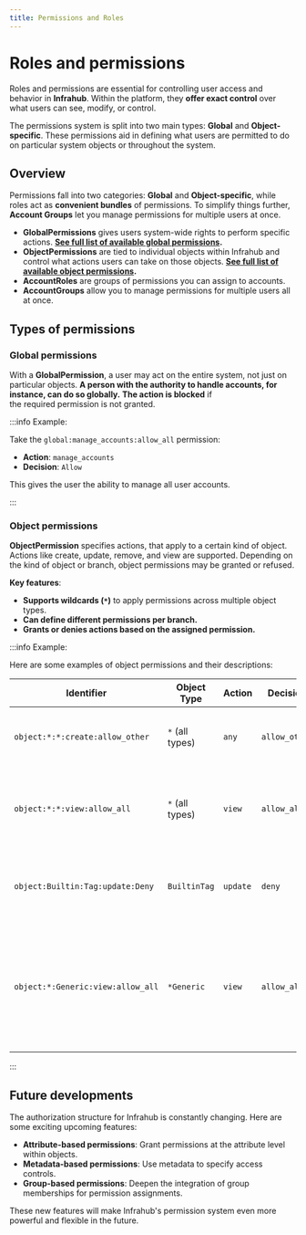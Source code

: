 ```yaml
---
title: Permissions and Roles
---
```


# Roles and permissions

Roles and permissions are essential for controlling user access and behavior in **Infrahub**. Within the platform, they **offer exact control** over what users can see, modify, or control.

The permissions system is split into two main types: **Global** and **Object-specific**.  These permissions aid in defining what users are permitted to do on particular system objects or throughout the system.

## Overview

Permissions fall into two categories: **Global** and **Object-specific**, while roles act as **convenient bundles** of permissions. To simplify things further, **Account Groups** let you manage permissions for multiple users at once.

- **GlobalPermissions** gives users system-wide rights to perform specific actions. **[See full list of available global permissions](/reference/permissions.mdx#global-permissions).**
- **ObjectPermissions** are tied to individual objects within Infrahub and control what actions users can take on those objects. **[See full list of available object permissions](/reference/permissions.mdx#object-permissions).**
- **AccountRoles** are groups of permissions you can assign to accounts.
- **AccountGroups** allow you to manage permissions for multiple users all at once.

## Types of permissions

### Global permissions

With a **GlobalPermission**, a user may act on the entire system, not just on particular objects. **A person with the authority to handle accounts, for instance, can do so globally.**
**The action is blocked** if the required permission is not granted.

:::info Example:

Take the `global:manage_accounts:allow_all` permission:

- **Action**: `manage_accounts`
- **Decision**: `Allow`

This gives the user the ability to manage all user accounts.

:::

### Object permissions

**ObjectPermission** specifies actions, that apply to a certain kind of object. Actions like create, update, remove, and view are supported. Depending on the kind of object or branch, object permissions may be granted or refused.

**Key features**:

- **Supports wildcards (`*`)** to apply permissions across multiple object types.
- **Can define different permissions per branch.**
- **Grants or denies actions based on the assigned permission.**

:::info Example:

Here are some examples of object permissions and their descriptions:

| Identifier                                    | Object Type   | Action  | Decision    | Description                                                                                 |
|-----------------------------------------------|---------------|---------|-------------|---------------------------------------------------------------------------------------------|
| `object:*:*:create:allow_other`               | `*` (all types)| `any`   | `allow_other`| Allows creating any object, but only on non-default branches. |
| `object:*:*:view:allow_all`                   | `*` (all types)| `view`  | `allow_all` | Allows viewing any object, anywhere, across both default and non-default branches. |
| `object:Builtin:Tag:update:Deny`              | `BuiltinTag`   | `update`| `deny`      | Denies the ability to update any object of type BuiltinTag, across all branches. |
| `object:*:Generic:view:allow_all`             | `*Generic`     | `view`  | `allow_all` | Allows viewing all objects that contain 'Generic' in their type (example: LocationGeneric, DeviceGeneric) in all namespaces, across all branches. |

:::

## Future developments

The authorization structure for Infrahub is constantly changing. Here are some exciting upcoming features:

- **Attribute-based permissions**: Grant permissions at the attribute level within objects.
- **Metadata-based permissions**: Use metadata to specify access controls.
- **Group-based permissions**: Deepen the integration of group memberships for permission assignments.

These new features will make Infrahub's permission system even more powerful and flexible in the future.
